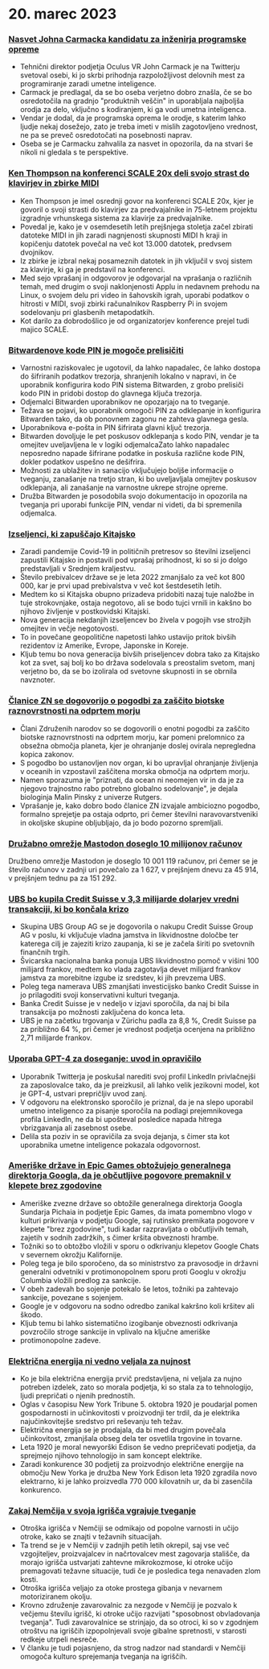 

<CallToAction />

<Steps>

# 20. marec 2023

### [Nasvet Johna Carmacka kandidatu za inženirja programske opreme](https://twitter.com/ID_AA_Carmack/status/1637087219591659520?ref=hackernewsgpt.com)

- Tehnični direktor podjetja Oculus VR John Carmack je na Twitterju svetoval osebi, ki jo skrbi prihodnja razpoložljivost delovnih mest za programiranje zaradi umetne inteligence.
- Carmack je predlagal, da se bo oseba verjetno dobro znašla, če se bo osredotočila na gradnjo "produktnih veščin" in uporabljala najboljša orodja za delo, vključno s kodiranjem, ki ga vodi umetna inteligenca.
- Vendar je dodal, da je programska oprema le orodje, s katerim lahko ljudje nekaj dosežejo, zato je treba imeti v mislih zagotovljeno vrednost, ne pa se preveč osredotočati na posebnosti naprav.
- Oseba se je Carmacku zahvalila za nasvet in opozorila, da na stvari še nikoli ni gledala s te perspektive.

### [Ken Thompson na konferenci SCALE 20x deli svojo strast do klavirjev in zbirke MIDI](https://www.youtube.com/watch?v=kaandEt_pKw&ref=hackernewsgpt.com)

- Ken Thompson je imel osrednji govor na konferenci SCALE 20x, kjer je govoril o svoji strasti do klavirjev za predvajalnike in 75-letnem projektu izgradnje vrhunskega sistema za klavirje za predvajalnike.
- Povedal je, kako je v osemdesetih letih prejšnjega stoletja začel zbirati datoteke MIDI in jih zaradi nagnjenosti skupnosti MIDI h kraji in kopičenju datotek povečal na več kot 13.000 datotek, predvsem dvojnikov.
- Iz zbirke je izbral nekaj posameznih datotek in jih vključil v svoj sistem za klavirje, ki ga je predstavil na konferenci.
- Med sejo vprašanj in odgovorov je odgovarjal na vprašanja o različnih temah, med drugim o svoji naklonjenosti Applu in nedavnem prehodu na Linux, o svojem delu pri video in šahovskih igrah, uporabi podatkov o hitrosti v MIDI, svoji zbirki računalnikov Raspberry Pi in svojem sodelovanju pri glasbenih metapodatkih.
- Kot darilo za dobrodošlico je od organizatorjev konference prejel tudi majico SCALE.

### [Bitwardenove kode PIN je mogoče prelisičiti](https://ambiso.github.io/bitwarden-pin/?ref=hackernewsgpt.com)

- Varnostni raziskovalec je ugotovil, da lahko napadalec, če lahko dostopa do šifriranih podatkov trezorja, shranjenih lokalno v napravi, in če uporabnik konfigurira kodo PIN sistema Bitwarden, z grobo prelisiči kodo PIN in pridobi dostop do glavnega ključa trezorja.
- Odjemalci Bitwarden uporabnikov ne opozarjajo na to tveganje.
- Težava se pojavi, ko uporabnik omogoči PIN za odklepanje in konfigurira Bitwarden tako, da ob ponovnem zagonu ne zahteva glavnega gesla.
- Uporabnikova e-pošta in PIN šifrirata glavni ključ trezorja.
- Bitwarden dovoljuje le pet poskusov odklepanja s kodo PIN, vendar je ta omejitev uveljavljena le v logiki odjemalcaZato lahko napadalec neposredno napade šifrirane podatke in poskuša različne kode PIN, dokler podatkov uspešno ne dešifrira.
- Možnosti za ublažitev in sanacijo vključujejo boljše informacije o tveganju, zanašanje na tretjo stran, ki bo uveljavljala omejitev poskusov odklepanja, ali zanašanje na varnostne ukrepe strojne opreme.
- Družba Bitwarden je posodobila svojo dokumentacijo in opozorila na tveganja pri uporabi funkcije PIN, vendar ni videti, da bi spremenila odjemalca.

### [Izseljenci, ki zapuščajo Kitajsko](https://www.persuasion.community/p/leaving-china?ref=hackernewsgpt.com)

- Zaradi pandemije Covid-19 in političnih pretresov so številni izseljenci zapustili Kitajsko in postavili pod vprašaj prihodnost, ki so si jo dolgo predstavljali v Srednjem kraljestvu.
- Število prebivalcev države se je leta 2022 zmanjšalo za več kot 800 000, kar je prvi upad prebivalstva v več kot šestdesetih letih.
- Medtem ko si Kitajska obupno prizadeva pridobiti nazaj tuje naložbe in tuje strokovnjake, ostaja negotovo, ali se bodo tujci vrnili in kakšno bo njihovo življenje v postkovidski Kitajski.
- Nova generacija nekdanjih izseljencev bo živela v pogojih vse strožjih omejitev in večje negotovosti.
- To in povečane geopolitične napetosti lahko ustavijo pritok bivših rezidentov iz Amerike, Evrope, Japonske in Koreje.
- Kljub temu bo nova generacija bivših priseljencev dobra tako za Kitajsko kot za svet, saj bolj ko bo država sodelovala s preostalim svetom, manj verjetno bo, da se bo izolirala od svetovne skupnosti in se obrnila navznoter.

### [Članice ZN se dogovorijo o pogodbi za zaščito biotske raznovrstnosti na odprtem morju](https://apnews.com/article/un-oceans-biodiversity-treaty-0b024fa07e8c1947236d8b8491ebf92c?ref=hackernewsgpt.com)

- Člani Združenih narodov so se dogovorili o enotni pogodbi za zaščito biotske raznovrstnosti na odprtem morju, kar pomeni prelomnico za obsežna območja planeta, kjer je ohranjanje doslej ovirala nepregledna kopica zakonov.
- S pogodbo bo ustanovljen nov organ, ki bo upravljal ohranjanje življenja v oceanih in vzpostavil zaščitena morska območja na odprtem morju.
- Namen sporazuma je "priznati, da ocean ni neomejen vir in da je za njegovo trajnostno rabo potrebno globalno sodelovanje", je dejala biologinja Malin Pinsky z univerze Rutgers.
- Vprašanje je, kako dobro bodo članice ZN izvajale ambiciozno pogodbo, formalno sprejetje pa ostaja odprto, pri čemer številni naravovarstveniki in okoljske skupine obljubljajo, da jo bodo pozorno spremljali.

### [Družabno omrežje Mastodon doseglo 10 milijonov računov](https://mastodon.social/@mastodonusercount/110051957865629817?ref=hackernewsgpt.com)

Družbeno omrežje Mastodon je doseglo 10 001 119 računov, pri čemer se je število računov v zadnji uri povečalo za 1 627, v prejšnjem dnevu za 45 914, v prejšnjem tednu pa za 151 292.

### [UBS bo kupila Credit Suisse v 3,3 milijarde dolarjev vredni transakciji, ki bo končala krizo](https://www.bloomberg.com/news/articles/2023-03-19/ubs-agrees-to-buy-credit-suisse-in-historic-deal-to-end-crisis?ref=hackernewsgpt.com)

- Skupina UBS Group AG se je dogovorila o nakupu Credit Suisse Group AG v poslu, ki vključuje vladna jamstva in likvidnostne določbe ter katerega cilj je zajeziti krizo zaupanja, ki se je začela širiti po svetovnih finančnih trgih.
- Švicarska nacionalna banka ponuja UBS likvidnostno pomoč v višini 100 milijard frankov, medtem ko vlada zagotavlja devet milijard frankov jamstva za morebitne izgube iz sredstev, ki jih prevzema UBS.
- Poleg tega namerava UBS zmanjšati investicijsko banko Credit Suisse in jo prilagoditi svoji konservativni kulturi tveganja.
- Banka Credit Suisse je v nedeljo v izjavi sporočila, da naj bi bila transakcija po možnosti zaključena do konca leta.
- UBS je na začetku trgovanja v Zürichu padla za 8,8 %, Credit Suisse pa za približno 64 %, pri čemer je vrednost podjetja ocenjena na približno 2,71 milijarde frankov.

### [Uporaba GPT-4 za doseganje: uvod in opravičilo](https://twitter.com/brdskggs/status/1637114268876144640?ref=hackernewsgpt.com)

- Uporabnik Twitterja je poskušal narediti svoj profil LinkedIn privlačnejši za zaposlovalce tako, da je preizkusil, ali lahko velik jezikovni model, kot je GPT-4, ustvari prepričljiv uvod zanj.
- V odgovoru na elektronsko sporočilo je priznal, da je na slepo uporabil umetno inteligenco za pisanje sporočila na podlagi prejemnikovega profila LinkedIn, ne da bi upošteval posledice napada hitrega vbrizgavanja ali zasebnost osebe.
- Delila sta poziv in se opravičila za svoja dejanja, s čimer sta kot uporabnika umetne inteligence pokazala odgovornost.

### [Ameriške države in Epic Games obtožujejo generalnega direktorja Googla, da je občutljive pogovore premaknil v klepete brez zgodovine](http://www.fosspatents.com/2023/03/us-states-epic-games-others-accuse.html?ref=hackernewsgpt.com)

- Ameriške zvezne države so obtožile generalnega direktorja Googla Sundarja Pichaia in podjetje Epic Games, da imata pomembno vlogo v kulturi prikrivanja v podjetju Google, saj rutinsko premikata pogovore v klepete "brez zgodovine", tudi kadar razpravljata o občutljivih temah, zajetih v sodnih zadržkih, s čimer kršita obveznosti hrambe.
- Tožniki so to obtožbo vložili v sporu o odkrivanju klepetov Google Chats v severnem okrožju Kalifornije.
- Poleg tega je bilo sporočeno, da so ministrstvo za pravosodje in državni generalni odvetniki v protimonopolnem sporu proti Googlu v okrožju Columbia vložili predlog za sankcije.
- V obeh zadevah bo sojenje potekalo še letos, tožniki pa zahtevajo sankcije, povezane s sojenjem.
- Google je v odgovoru na sodno odredbo zanikal kakršno koli kršitev ali škodo.
- Kljub temu bi lahko sistematično izogibanje obveznosti odkrivanja povzročilo stroge sankcije in vplivalo na ključne ameriške
- protimonopolne zadeve.

### [Električna energija ni vedno veljala za nujnost](https://www.smithsonianmag.com/smart-news/people-had-to-be-convinced-of-the-usefulness-of-electricity-21221094/?ref=hackernewsgpt.com)

- Ko je bila električna energija prvič predstavljena, ni veljala za nujno potreben izdelek, zato so morala podjetja, ki so stala za to tehnologijo, ljudi prepričati o njenih prednostih.
- Oglas v časopisu New York Tribune 5. oktobra 1920 je poudarjal pomen gospodarnosti in učinkovitosti v proizvodnji ter trdil, da je elektrika najučinkovitejše sredstvo pri reševanju teh težav.
- Električna energija se je prodajala, da bi med drugim povečala učinkovitost, zmanjšala obseg dela ter osvetlila trgovine in tovarne.
- Leta 1920 je moral newyorški Edison še vedno prepričevati podjetja, da sprejmejo njihovo tehnologijo in sam koncept elektrike.
- Zaradi konkurence 30 podjetij za proizvodnjo električne energije na območju New Yorka je družba New York Edison leta 1920 zgradila novo elektrarno, ki je lahko proizvedla 770 000 kilovatnih ur, da bi zasenčila konkurenco.

### [Zakaj Nemčija v svoja igrišča vgrajuje tveganje](https://www.theguardian.com/world/2021/oct/24/why-germany-is-building-risk-into-its-playgrounds?ref=hackernewsgpt.com)

- Otroška igrišča v Nemčiji se odmikajo od popolne varnosti in učijo otroke, kako se znajti v težavnih situacijah.
- Ta trend se je v Nemčiji v zadnjih petih letih okrepil, saj vse več vzgojiteljev, proizvajalcev in načrtovalcev mest zagovarja stališče, da morajo igrišča ustvarjati zahtevne mikrokozmose, ki otroke učijo premagovati težavne situacije, tudi če je posledica tega nenavaden zlom kosti.
- Otroška igrišča veljajo za otoke prostega gibanja v nevarnem motoriziranem okolju.
- Krovno združenje zavarovalnic za nezgode v Nemčiji je pozvalo k večjemu številu igrišč, ki otroke učijo razvijati "sposobnost obvladovanja tveganja". Tudi zavarovalnice se strinjajo, da so otroci, ki so v zgodnjem otroštvu na igriščih izpopolnjevali svoje gibalne spretnosti, v starosti redkeje utrpeli nesreče.
- V članku je tudi pojasnjeno, da strog nadzor nad standardi v Nemčiji omogoča kulturo sprejemanja tveganja na igriščih.

</Steps>

